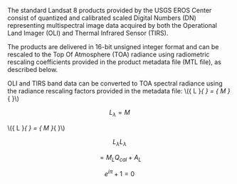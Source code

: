 The standard Landsat 8 products provided by the USGS EROS Center consist of quantized and calibrated scaled Digital Numbers (DN) representing multispectral image data acquired by both the Operational Land Imager (OLI) and Thermal Infrared Sensor (TIRS).  

The products are delivered in 16-bit unsigned integer format and can be rescaled to the Top Of Atmosphere (TOA) radiance using radiometric rescaling coefficients provided in the product metadata file (MTL file), as described below.

OLI and TIRS band data can be converted to TOA spectral radiance using the radiance rescaling factors provided in the metadata file: \\({ L }_{ \lambda } = { M }_{ \lambda }\\)


$${ L }_{ \lambda }={ M } $$

\\({ L }_{ \lambda } = { M }_{ \lambda }\\)

$${ L }_{ \lambda } { L }_{ \lambda }$$

$$={ M }_{ L }{ Q }_{ cal }+{ A }_{ L }$$


$${ e }^{ i\pi }+1=0$$

